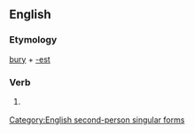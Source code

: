 ==English==

===Etymology===
[[bury]] + [[-est]]

===Verb===
{{infl|en|verb form}}

# {{archaic}} {{form of|Second-person singular simple present form|bury}}

[[Category:English second-person singular forms]]